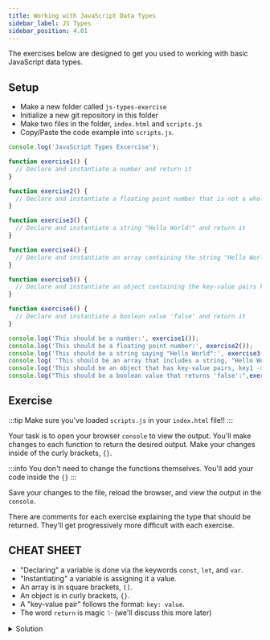 ```yaml
---
title: Working with JavaScript Data Types
sidebar_label: JS Types
sidebar_position: 4.01
---
```


The exercises below are designed to get you used to working with basic JavaScript data types.

## Setup

- Make a new folder called `js-types-exercise`
- Initialize a new git repository in this folder
- Make two files in the folder, `index.html` and `scripts.js`
- Copy/Paste the code example into `scripts.js`.

```js
console.log('JavaScript Types Excercise');

function exercise1() {
  // Declare and instantiate a number and return it
}

function exercise2() {
  // Declare and instantiate a floating point number that is not a whole number and return it
}

function exercise3() {
  // Declare and instantiate a string "Hello World!" and return it
}

function exercise4() {
  // Declare and instantiate an array containing the string "Hello World!" and the number 4 and return it
}

function exercise5() {
  // Declare and instantiate an object containing the key-value pairs key1 -> "Hello World!" and key2 -> 4, and return it
}

function exercise6() {
  // Declare and instantiate a boolean value 'false' and return it
}

console.log('This should be a number:', exercise1());
console.log('This should be a floating point number:', exercise2());
console.log('This should be a string saying "Hello World":', exercise3());
console.log( 'This should be an array that includes a string, "Hello World," and a number 4:', exercise4());
console.log('This should be an object that has key-value pairs, key1 -> "Hello World" and key2 -> 4:', exercise5());
console.log("This should be a boolean value that returns 'false':",exercise6());
```

## Exercise

:::tip
Make sure you've loaded `scripts.js` in your `index.html` file!!
:::

Your task is to open your browser `console` to view the output. You'll make changes to each function to return the desired output. Make your changes inside of the curly brackets, `{}`.

:::info
You don't need to change the functions themselves. You'll add your code inside the `{}`
:::

Save your changes to the file, reload the browser, and view the output in the `console`.

There are comments for each exercise explaining the type that should be returned. They'll get progressively more difficult with each exercise.


## CHEAT SHEET

- "Declaring" a variable is done via the keywords `const`, `let`, and `var`.
- "Instantiating" a variable is assigning it a value.
- An array is in square brackets, `[]`.
- An object is in curly brackets, `{}`.
- A "key-value pair" follows the format: `key: value`.
- The word `return` is magic ✨ (we'll discuss this more later)


<details>
<summary>Solution</summary>
```js
function exercise1() {
  // Declare and instantiate a number and return it
  var number = 1;
  return number;
}

function exercise2() {
  // Declare and instantiate a floating point number that is not a whole number and return it
  var float = 3.14;
  return float;
}

function exercise3() {
  // Declare and instantiate a string "Hello World!" and return it
  var hello = "Hello World!";
  return hello;
}

function exercise4() {
  // Declare and instantiate an array containing the string "Hello World!" and the number 4 and return it
  var mixedArray = ["Hello World!", 4];
  return mixedArray;
}

function exercise5() {
  // Declare and instantiate an object containing the key-value pairs key1 -> "Hello World!" and key2 -> 4, and return it
  var mixedObject = {
    key1: "Hello World!",
    key2: 4
  };
  return mixedObject;
}

function exercise6() {
  // Declare and instantiate a boolean value 'false' and return it
  var boolean = false;
  return boolean;
}
```
</details>